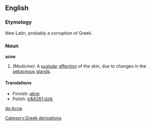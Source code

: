 ==English==
===Etymology===
New Latin, probably a corruption of Greek.
===Noun===
'''acne'''

#''(Medicine):'' A [[pustular]] [[affection]] of the skin, due to changes in the [[sebaceous]] [[glands]].

====Translations====
*Finnish: [[akne]]
*Polish: [[tr&#261;dzik]]

[[de:Acne]]
[[Category:Greek derivations]]